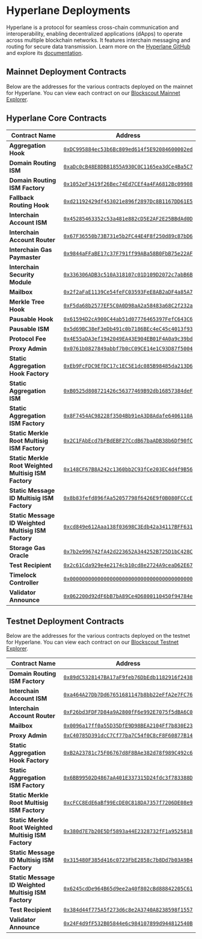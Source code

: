 
# Hyperlane Deployments

Hyperlane is a protocol for seamless cross-chain communication and interoperability, enabling decentralized applications (dApps) to operate across multiple blockchain networks. It features interchain messaging and routing for secure data transmission. Learn more on the [Hyperlane GitHub](https://github.com/hyperlane-xyz) and explore its [documentation](https://docs.hyperlane.xyz/).

## Mainnet Deployment Contracts

Below are the addresses for the various contracts deployed on the mainnet for Hyperlane. You can view each contract on our [Blockscout Mainnet Explorer](https://explorer.tangle.tools/).

<TokenContracts />

## Hyperlane Core Contracts

| Contract Name                                        | Address                                                                                                                          |
| ---------------------------------------------------- | -------------------------------------------------------------------------------------------------------------------------------- |
| **Aggregation Hook**                                 | [`0xDC995884ec53b6Bc809ed614f5E92084600002ed`](https://explorer.tangle.tools/address/0xDC995884ec53b6Bc809ed614f5E92084600002ed) |
| **Domain Routing ISM**                               | [`0xaDc0cB48E8DB81855A930C0C1165ea3dCe4Ba5C7`](https://explorer.tangle.tools/address/0xaDc0cB48E8DB81855A930C0C1165ea3dCe4Ba5C7) |
| **Domain Routing ISM Factory**                       | [`0x1052eF3419f26Bec74Ed7CEf4a4FA6812Bc09908`](https://explorer.tangle.tools/address/0x1052eF3419f26Bec74Ed7CEf4a4FA6812Bc09908) |
| **Fallback Routing Hook**                            | [`0xd21192429df453021e896f2897Dc8B1167DD61E5`](https://explorer.tangle.tools/address/0xd21192429df453021e896f2897Dc8B1167DD61E5) |
| **Interchain Account ISM**                           | [`0x45285463352c53a481e882cD5E2AF2E25BBdAd0D`](https://explorer.tangle.tools/address/0x45285463352c53a481e882cD5E2AF2E25BBdAd0D) |
| **Interchain Account Router**                        | [`0x67F36550b73B731e5b2FC44E4F8f250d89c87bD6`](https://explorer.tangle.tools/address/0x67F36550b73B731e5b2FC44E4F8f250d89c87bD6) |
| **Interchain Gas Paymaster**                         | [`0x9844aFFaBE17c37F791ff99ABa58B0FbB75e22AF`](https://explorer.tangle.tools/address/0x9844aFFaBE17c37F791ff99ABa58B0FbB75e22AF) |
| **Interchain Security Module**                       | [`0x336306ADB3c510A318107c01D109D2072c7abB6B`](https://explorer.tangle.tools/address/0x336306ADB3c510A318107c01D109D2072c7abB6B) |
| **Mailbox**                                          | [`0x2f2aFaE1139Ce54feFC03593FeE8AB2aDF4a85A7`](https://explorer.tangle.tools/address/0x2f2aFaE1139Ce54feFC03593FeE8AB2aDF4a85A7) |
| **Merkle Tree Hook**                                 | [`0xF5da68b2577EF5C0A0D98aA2a58483a68C2f232a`](https://explorer.tangle.tools/address/0xF5da68b2577EF5C0A0D98aA2a58483a68C2f232a) |
| **Pausable Hook**                                    | [`0x61594D2cA900C44ab51d07776465397FefC643C6`](https://explorer.tangle.tools/address/0x61594D2cA900C44ab51d07776465397FefC643C6) |
| **Pausable ISM**                                     | [`0x5d69BC38eF3eDb491c0b7186BEc4eC45c4013f93`](https://explorer.tangle.tools/address/0x5d69BC38eF3eDb491c0b7186BEc4eC45c4013f93) |
| **Protocol Fee**                                     | [`0x4E55aDA3ef1942049EA43E904EB01F4A0a9c39bd`](https://explorer.tangle.tools/address/0x4E55aDA3ef1942049EA43E904EB01F4A0a9c39bd) |
| **Proxy Admin**                                      | [`0x0761b0827849abbf7b0cC09CE14e1C93D87f5004`](https://explorer.tangle.tools/address/0x0761b0827849abbf7b0cC09CE14e1C93D87f5004) |
| **Static Aggregation Hook Factory**                  | [`0xEb9FcFDC9EfDC17c1EC5E1dc085B98485da213D6`](https://explorer.tangle.tools/address/0xEb9FcFDC9EfDC17c1EC5E1dc085B98485da213D6) |
| **Static Aggregation ISM**                           | [`0xB0525d808721426c56377469B92db16857384deF`](https://explorer.tangle.tools/address/0xB0525d808721426c56377469B92db16857384deF) |
| **Static Aggregation ISM Factory**                   | [`0x8F7454AC98228f3504Bb91eA3D8Adafe6406110A`](https://explorer.tangle.tools/address/0x8F7454AC98228f3504Bb91eA3D8Adafe6406110A) |
| **Static Merkle Root Multisig ISM Factory**          | [`0x2C1FAbEcd7bFBdEBF27CcdB67baADB38b6Df90fC`](https://explorer.tangle.tools/address/0x2C1FAbEcd7bFBdEBF27CcdB67baADB38b6Df90fC) |
| **Static Merkle Root Weighted Multisig ISM Factory** | [`0x148CF67B8A242c1360bb2C93fCe203EC4d4f9B56`](https://explorer.tangle.tools/address/0x148CF67B8A242c1360bb2C93fCe203EC4d4f9B56) |
| **Static Message ID Multisig ISM Factory**           | [`0x8b83fefd896fAa52057798f6426E9f0B080FCCcE`](https://explorer.tangle.tools/address/0x8b83fefd896fAa52057798f6426E9f0B080FCCcE) |
| **Static Message ID Weighted Multisig ISM Factory**  | [`0xcd849e612Aaa138f03698C3Edb42a34117BFF631`](https://explorer.tangle.tools/address/0xcd849e612Aaa138f03698C3Edb42a34117BFF631) |
| **Storage Gas Oracle**                               | [`0x7b2e996742fA42d223652A344252B725D1bC428C`](https://explorer.tangle.tools/address/0x7b2e996742fA42d223652A344252B725D1bC428C) |
| **Test Recipient**                                   | [`0x2c61Cda929e4e2174cb10cd8e2724A9ceaD62E67`](https://explorer.tangle.tools/address/0x2c61Cda929e4e2174cb10cd8e2724A9ceaD62E67) |
| **Timelock Controller**                              | [`0x0000000000000000000000000000000000000000`](https://explorer.tangle.tools/address/0x0000000000000000000000000000000000000000) |
| **Validator Announce**                               | [`0x062200d92dF6bB7bA89Ce4D6800110450f94784e`](https://explorer.tangle.tools/address/0x062200d92dF6bB7bA89Ce4D6800110450f94784e) |

## Testnet Deployment Contracts

Below are the addresses for the various contracts deployed on the testnet for Hyperlane. You can view each contract on our [Blockscout Testnet Explorer](https://testnet-explorer.tangle.tools/).

| Contract Name                                        | Address                                                                                                                                  |
| ---------------------------------------------------- | ---------------------------------------------------------------------------------------------------------------------------------------- |
| **Domain Routing ISM Factory**                       | [`0x89dC5328147BA17aF9feb76DbEdb1182916f2438`](https://testnet-explorer.tangle.tools/address/0x89dC5328147BA17aF9feb76DbEdb1182916f2438) |
| **Interchain Account ISM**                           | [`0xa464A27Db7Dd67651681147b8bb22eFfA2e7FC76`](https://testnet-explorer.tangle.tools/address/0xa464A27Db7Dd67651681147b8bb22eFfA2e7FC76) |
| **Interchain Account Router**                        | [`0xF26bd3FDF7D84a9A2800fF6e992E7075f5dBA6C0`](https://testnet-explorer.tangle.tools/address/0xF26bd3FDF7D84a9A2800fF6e992E7075f5dBA6C0) |
| **Mailbox**                                          | [`0x0096a17ff0a55D35DfE9D98BEA2104Ff7b830E23`](https://testnet-explorer.tangle.tools/address/0x0096a17ff0a55D35DfE9D98BEA2104Ff7b830E23) |
| **Proxy Admin**                                      | [`0xC40785D391dcC7Cf77ba7C54f0C8cF8F60877B14`](https://testnet-explorer.tangle.tools/address/0xC40785D391dcC7Cf77ba7C54f0C8cF8F60877B14) |
| **Static Aggregation Hook Factory**                  | [`0xB2A23781c75F06767d8F8BAe382d78f989C492c6`](https://testnet-explorer.tangle.tools/address/0xB2A23781c75F06767d8F8BAe382d78f989C492c6) |
| **Static Aggregation ISM Factory**                   | [`0x6BB99502D4867aA401E337315D24fdc3f783388D`](https://testnet-explorer.tangle.tools/address/0x6BB99502D4867aA401E337315D24fdc3f783388D) |
| **Static Merkle Root Multisig ISM Factory**          | [`0xcFCC8EdE6aBf99EcDE0C818DA7357f7206DE08e9`](https://testnet-explorer.tangle.tools/address/0xcFCC8EdE6aBf99EcDE0C818DA7357f7206DE08e9) |
| **Static Merkle Root Weighted Multisig ISM Factory** | [`0x380d7E7b20E5Df5893a44E2328732fF1a9525818`](https://testnet-explorer.tangle.tools/address/0x380d7E7b20E5Df5893a44E2328732fF1a9525818) |
| **Static Message ID Multisig ISM Factory**           | [`0x315480F385d416c0723FbE2858c7b8Dd7b03A9B4`](https://testnet-explorer.tangle.tools/address/0x315480F385d416c0723FbE2858c7b8Dd7b03A9B4) |
| **Static Message ID Weighted Multisig ISM Factory**  | [`0x6245cdDe964B65d9ee2a40f802cBd88842205C61`](https://testnet-explorer.tangle.tools/address/0x6245cdDe964B65d9ee2a40f802cBd88842205C61) |
| **Test Recipient**                                   | [`0x384d44f775A5f273d6c8e2A3740A8238598f1557`](https://testnet-explorer.tangle.tools/address/0x384d44f775A5f273d6c8e2A3740A8238598f1557) |
| **Validator Announce**                               | [`0x24F4d9fF532B05844e6c984107899d944812540B`](https://testnet-explorer.tangle.tools/address/0x24F4d9fF532B05844e6c984107899d944812540B) |
